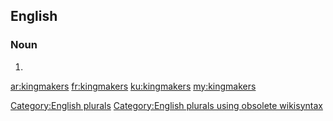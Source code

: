 ==English==

===Noun===
{{head|en}}

# {{plural of|kingmaker}}

[[Category:English plurals]][[Category:English plurals using obsolete wikisyntax]]

[[ar:kingmakers]]
[[fr:kingmakers]]
[[ku:kingmakers]]
[[my:kingmakers]]